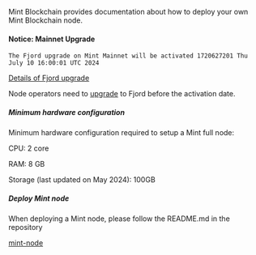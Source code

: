 Mint Blockchain provides documentation about how to deploy your own Mint Blockchain node.

#### Notice: Mainnet Upgrade
```
The Fjord upgrade on Mint Mainnet will be activated 1720627201 Thu July 10 16:00:01 UTC 2024
```
[Details of Fjord upgrade](https://docs.optimism.io/builders/notices/fjord-changes)

Node operators need to [upgrade](https://github.com/Mint-Blockchain/mint-node?tab=readme-ov-file#fjord-upgrade) to Fjord before the activation date.

##### Minimum hardware configuration

Minimum hardware configuration required to setup a Mint full node:

CPU: 2 core

RAM: 8 GB

Storage (last updated on May 2024): 100GB

##### Deploy Mint node

When deploying a Mint node, please follow the README.md in the repository

[mint-node](https://github.com/Mint-Blockchain/mint-node)
